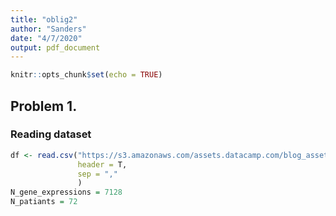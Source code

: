 ```yaml
---
title: "oblig2"
author: "Sanders"
date: "4/7/2020"
output: pdf_document
---
```


```r
knitr::opts_chunk$set(echo = TRUE)
```

## Problem 1.

### Reading dataset

```r
df <- read.csv("https://s3.amazonaws.com/assets.datacamp.com/blog_assets/test.csv",
               header = T,
               sep = ","
               )
N_gene_expressions = 7128
N_patiants = 72
```

